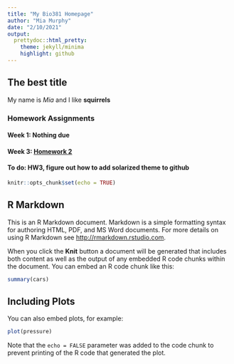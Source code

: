 ```yaml
---
title: "My Bio381 Homepage"
author: "Mia Murphy"
date: "2/10/2021"
output:
  prettydoc::html_pretty:
    theme: jekyll/minima
    highlight: github
---
```

## The best title

My name is *Mia* and I like **squirrels**

### Homework Assignments

#### Week 1: Nothing due

#### Week 3: [Homework 2](Homework_02.html)

#### To do: HW3, figure out how to add solarized theme to github

```r
knitr::opts_chunk$set(echo = TRUE)
```

## R Markdown

This is an R Markdown document. Markdown is a simple formatting syntax for authoring HTML, PDF, and MS Word documents. For more details on using R Markdown see <http://rmarkdown.rstudio.com>.

When you click the **Knit** button a document will be generated that includes both content as well as the output of any embedded R code chunks within the document. You can embed an R code chunk like this:

```r
summary(cars)
```

## Including Plots

You can also embed plots, for example:

```r
plot(pressure)
```

Note that the `echo = FALSE` parameter was added to the code chunk to prevent printing of the R code that generated the plot.

